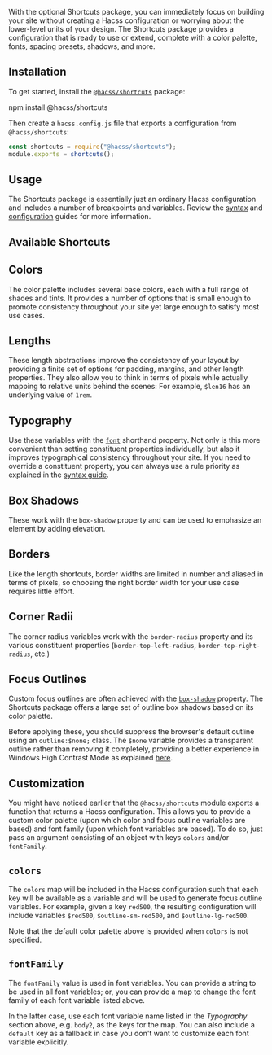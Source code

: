 
<Article
  title="Shortcuts"
  subtitle="Build your site faster with Hacss Shortcuts"
  previewImage="/preview-docs-shortcuts.png">

With the optional Shortcuts package, you can immediately focus on building your
site without creating a Hacss configuration or worrying about the lower-level 
units of your design. The Shortcuts package provides a configuration that is
ready to use or extend, complete with a color palette, fonts, spacing presets,
shadows, and more.

# Installation

To get started, install the
[`@hacss/shortcuts`](https://www.npmjs.com/package/@hacss/shortcuts) package:

<ShellCommand>
  npm install @hacss/shortcuts
</ShellCommand>

Then create a `hacss.config.js` file that exports a configuration from
`@hacss/shortcuts`:

```javascript
const shortcuts = require("@hacss/shortcuts");
module.exports = shortcuts();
```

# Usage

The Shortcuts package is essentially just an ordinary Hacss configuration and
includes a number of breakpoints and variables. Review the [syntax](./syntax)
and [configuration](./configuration) guides for more information.

# Available Shortcuts

## Colors

The color palette includes several base colors, each with a full range of shades
and tints. It provides a number of options that is small enough to promote
consistency throughout your site yet large enough to satisfy most use cases.

<ShortcutColors />

<div className="height:$len16;"></div>

## Lengths

These length abstractions improve the consistency of your layout by providing a
finite set of options for padding, margins, and other length properties. They
also allow you to think in terms of pixels while actually mapping to relative
units behind the scenes: For example, `$len16` has an underlying value of `1rem`.

<ShortcutLengths />

<div className="height:$len16;"></div>

## Typography

Use these variables with the
[`font`](https://developer.mozilla.org/en-US/docs/Web/CSS/font) shorthand
property. Not only is this more convenient than setting constituent properties
individually, but also it improves typographical consistency throughout your
site. If you need to override a constituent property, you can always use a rule
priority as explained in the [syntax guide](./syntax).

<ShortcutFonts />

<div className="height:$len16;"></div>

## Box Shadows

These work with the `box-shadow` property and can be used to emphasize an
element by adding elevation.

<ShortcutBoxShadows />

<div className="height:$len16;"></div>

## Borders

Like the length shortcuts, border widths are limited in number and aliased in
terms of pixels, so choosing the right border width for your use case requires
little effort.

<ShortcutBorders />

<div className="height:$len16;"></div>

## Corner Radii

The corner radius variables work with the `border-radius` property and its
various constituent properties (`border-top-left-radius`,
`border-top-right-radius`, etc.)

<ShortcutCornerRadii />

<div className="height:$len16;"></div>

## Focus Outlines

Custom focus outlines are often achieved with the
[`box-shadow`](https://developer.mozilla.org/en-US/docs/Web/CSS/box-shadow)
property. The Shortcuts package offers a large set of outline box shadows based
on its color palette.

Before applying these, you should suppress the browser's default outline using
an `outline:$none;` class. The `$none` variable provides a transparent outline
rather than removing it completely, providing a better experience in Windows
High Contrast Mode as explained
[here](https://sarahmhigley.com/writing/whcm-quick-tips/).

<ShortcutFocusOutlines />

<div className="height:$len16;"></div>

# Customization

You might have noticed earlier that the `@hacss/shortcuts` module exports a
function that returns a Hacss configuration. This allows you to provide a custom
color palette (upon which color and focus outline variables are based) and
font family (upon which font variables are based). To do so, just pass an
argument consisting of an object with keys `colors` and/or `fontFamily`.

## `colors`

The `colors` map will be included in the Hacss configuration such that each key
will be available as a variable and will be used to generate focus outline
variables. For example, given a key `red500`, the resulting configuration will
include variables `$red500`, `$outline-sm-red500`, and `$outline-lg-red500`.

Note that the default color palette above is provided when `colors` is not
specified.

## `fontFamily`

The `fontFamily` value is used in font variables. You can provide a string to be
used in all font variables; or, you can provide a map to change the font family
of each font variable listed above.

In the latter case, use each font variable name listed in the _Typography_
section above, e.g. `body2`, as the keys for the map. You can also include a
`default` key as a fallback in case you don't want to customize each font
variable explicitly.

</Article>
